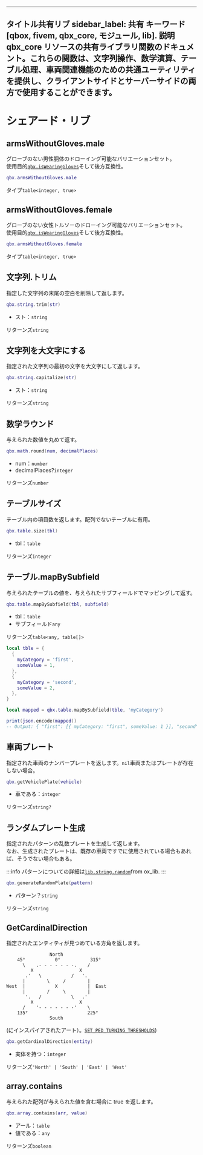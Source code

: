 ***

タイトル共有リブ
sidebar\_label: 共有
キーワード\[qbox, fivem, qbx\_core, モジュール, lib].
説明qbx\_core リソースの共有ライブラリ関数のドキュメント。これらの関数は、文字列操作、数学演算、テーブル処理、車両関連機能のための共通ユーティリティを提供し、クライアントサイドとサーバーサイドの両方で使用することができます。
---------------------------------------------------------------------------------------------------------------------

# シェアード・リブ

## armsWithoutGloves.male

グローブのない男性胴体のドローイング可能なバリエーションセット。\
使用目的[`qbx.isWearingGloves`](./client#iswearinggloves)そして後方互換性。

```lua
qbx.armsWithoutGloves.male
```

タイプ`table<integer, true>`

## armsWithoutGloves.female

グローブのない女性トルソーのドローイング可能なバリエーションセット。\
使用目的[`qbx.isWearingGloves`](./client#iswearinggloves)そして後方互換性。

```lua
qbx.armsWithoutGloves.female
```

タイプ`table<integer, true>`

## 文字列.トリム

指定した文字列の末尾の空白を削除して返します。

```lua
qbx.string.trim(str)
```

* スト：`string`

リターンズ`string`

## 文字列を大文字にする

指定された文字列の最初の文字を大文字にして返します。

```lua
qbx.string.capitalize(str)
```

* スト：`string`

リターンズ`string`

## 数学ラウンド

与えられた数値を丸めて返す。

```lua
qbx.math.round(num, decimalPlaces)
```

* num：`number`
* decimalPlaces?`integer`

リターンズ`number`

## テーブルサイズ

テーブル内の項目数を返します。配列でないテーブルに有用。

```lua
qbx.table.size(tbl)
```

* tbl：`table`

リターンズ`integer`

## テーブル.mapBySubfield

与えられたテーブルの値を、与えられたサブフィールドでマッピングして返す。

```lua
qbx.table.mapBySubfield(tbl, subfield)
```

* tbl：`table`
* サブフィールド`any`

リターンズ`table<any, table[]>`

```lua
local tble = {
  {
    myCategory = 'first',
    someValue = 1,
  },
  {
    myCategory = 'second',
    someValue = 2,
  },
}

local mapped = qbx.table.mapBySubfield(tble, 'myCategory')

print(json.encode(mapped))
-- Output: { "first": [{ myCategory: "first", someValue: 1 }], "second": [{ myCategory: "second", someValue: 2 }] }
```

## 車両プレート

指定された車両のナンバープレートを返します。`nil`車両またはプレートが存在しない場合。

```lua
qbx.getVehiclePlate(vehicle)
```

* 車である：`integer`

リターンズ`string?`

## ランダムプレート生成

指定されたパターンの乱数プレートを生成して返します。\
なお、生成されたプレートは、既存の車両ですでに使用されている場合もあれば、そうでない場合もある。

:::info
パターンについての詳細は[`lib.string.random`](https://coxdocs.dev/ox_lib/Modules/String/Shared#stringrandom)from ox\_lib.
:::

```lua
qbx.generateRandomPlate(pattern)
```

* パターン？`string`

リターンズ`string`

## GetCardinalDirection

指定されたエンティティが見つめている方角を返します。

```
                North
    45°           0°           315°
      \    .- - - - - - -.    /
         X                 X
       .'   \           /   '.
      |        \     /        |
West  |           X           |  East
      |        /     \        |
       '.   /           \   .'
         X                 X
      /    '- - - - - - -'    \
    135°                      225°
                South
```

(にインスパイアされたアート）。[`SET_PED_TURNING_THRESHOLDS`](https://github.com/citizenfx/fivem/blob/0b61c93a3308360ea70d443398eab17f47453e11/code/components/extra-natives-five/src/PedExtraNatives.cpp#L390-L400))

```lua
qbx.getCardinalDirection(entity)
```

* 実体を持つ：`integer`

リターンズ`'North' | 'South' | 'East' | 'West'`

## array.contains

与えられた配列が与えられた値を含む場合に true を返します。

```lua
qbx.array.contains(arr, value)
```

* アール：`table`
* 値である：`any`

リターンズ`boolean`
